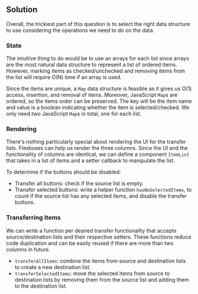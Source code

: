 
## Solution

Overall, the trickiest part of this question is to select the right data structure to use considering the operations we need to do on the data.

### State

The intuitive thing to do would be to use an arrays for each list since arrays are the most natural data structure to represent a list of ordered items. However, marking items as checked/unchecked and removing items from the list will require O(N) time if an array is used.

Since the items are unique, a `Map` data structure is feasible as it gives us O(1) access, insertion, and removal of items. Moreover, JavaScript `Map`s are ordered, so the items order can be preserved. The key will be the item name and value is a boolean indicating whether the item is selected/checked. We only need two JavaScript `Map`s in total, one for each list.

### Rendering

There's nothing particularly special about rendering the UI for the transfer lists. Flexboxes can help us render the three columns. Since the UI and the functionality of columns are identical, we can define a component `ItemList` that takes in a list of items and a setter callback to manipulate the list.

To determine if the buttons should be disabled:

- Transfer all buttons: check if the source list is empty.
- Transfer selected buttons: write a helper function `hasNoSelectedItems`, to count if the source list has any selected items, and disable the transfer buttons.

### Transferring Items

We can write a function per desired transfer functionality that accepts source/destination lists and their respective setters. These functions reduce code duplication and can be easily reused if there are more than two columns in future.

- `transferAllItems`: combine the items from source and destination lists to create a new destination list.
- `transferSelectedItems`: move the selected items from source to destination lists by removing them from the source list and adding them to the destination list.

<TestCases />
<A11y />
